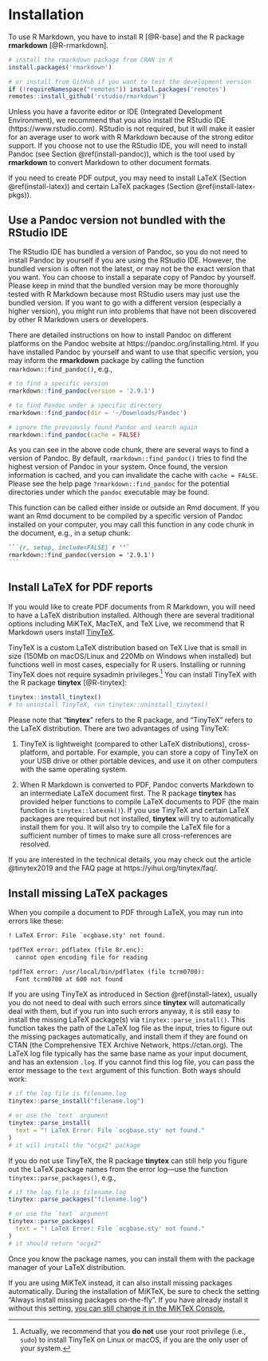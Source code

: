 \mainmatter

# Installation

To use R Markdown, you have to install R [@R-base] and the R package **rmarkdown** [@R-rmarkdown].

```r
# install the rmarkdown package from CRAN in R
install.packages('rmarkdown')

# or install from GitHub if you want to test the development version
if (!requireNamespace("remotes")) install.packages('remotes')
remotes::install_github('rstudio/rmarkdown')
```

Unless you have a favorite editor or IDE (Integrated Development Environment), we recommend that you also install the RStudio IDE (https://www.rstudio.com). RStudio is not required, but it will make it easier for an average user to work with R Markdown because of the strong editor support. If you choose not to use the RStudio IDE, you will need to install Pandoc\index{Pandoc} (see Section \@ref(install-pandoc)), which is the tool used by **rmarkdown** to convert Markdown to other document formats.

If you need to create PDF output, you may need to install LaTeX (Section \@ref(install-latex)) and certain LaTeX packages (Section \@ref(install-latex-pkgs)).

## Use a Pandoc version not bundled with the RStudio IDE {#install-pandoc}

The RStudio IDE has bundled a version of Pandoc, so you do not need to install Pandoc by yourself if you are using the RStudio IDE. However, the bundled version is often not the latest, or may not be the exact version that you want. You can choose to install a separate copy of Pandoc by yourself. Please keep in mind that the bundled version may be more thoroughly tested with R Markdown because most RStudio users may just use the bundled version. If you want to go with a different version (especially a higher version), you might run into problems that have not been discovered by other R Markdown users or developers.

There are detailed instructions on how to install Pandoc on different platforms on the Pandoc website at https://pandoc.org/installing.html. If you have installed Pandoc by yourself and want to use that specific version, you may inform the **rmarkdown** package by calling the function `rmarkdown::find_pandoc()`, e.g.,

```r
# to find a specific version
rmarkdown::find_pandoc(version = '2.9.1')

# to find Pandoc under a specific directory
rmarkdown::find_pandoc(dir = '~/Downloads/Pandoc')

# ignore the previously found Pandoc and search again
rmarkdown::find_pandoc(cache = FALSE)
```

As you can see in the above code chunk, there are several ways to find a version of Pandoc. By default, `rmarkdown::find_pandoc()` tries to find the highest version of Pandoc in your system. Once found, the version information is cached, and you can invalidate the cache with `cache = FALSE`. Please see the help page `?rmarkdown::find_pandoc` for the potential directories under which the `pandoc` executable may be found.

This function can be called either inside or outside an Rmd document. If you want an Rmd document to be compiled by a specific version of Pandoc installed on your computer, you may call this function in any code chunk in the document, e.g., in a setup chunk:

````md
```{r, setup, include=FALSE}`r ''`
rmarkdown::find_pandoc(version = '2.9.1')
```
````

## Install LaTeX for PDF reports {#install-latex}

If you would like to create PDF documents from R Markdown, you will need to have a LaTeX distribution installed. Although there are several traditional options including MiKTeX, MacTeX, and TeX Live, we recommend that R Markdown users install [TinyTeX](https://yihui.org/tinytex/).

TinyTeX is a custom LaTeX distribution based on TeX Live that is small in size (150Mb on macOS/Linux and 220Mb on Windows when installed) but functions well in most cases, especially for R users. Installing or running TinyTeX does not require sysadmin privileges.^[Actually, we recommend that you **do not** use your root privilege (i.e., `sudo`) to install TinyTeX on Linux or macOS, if you are the only user of your system.] You can install TinyTeX with the R package **tinytex** [@R-tinytex]:

```r
tinytex::install_tinytex()
# to uninstall TinyTeX, run tinytex::uninstall_tinytex() 
```

Please note that "**tinytex**" refers to the R package, and "TinyTeX" refers to the LaTeX distribution. There are two advantages of using TinyTeX: 

1. TinyTeX is lightweight (compared to other LaTeX distributions), cross-platform, and portable. For example, you can store a copy of TinyTeX on your USB drive or other portable devices, and use it on other computers with the same operating system. 

1. When R Markdown is converted to PDF, Pandoc converts Markdown to an intermediate LaTeX document first. The R package **tinytex** has provided helper functions to compile LaTeX documents to PDF (the main function is `tinytex::latexmk()`). If you use TinyTeX and certain LaTeX packages are required but not installed, **tinytex** will try to automatically install them for you. It will also try to compile the LaTeX file for a sufficient number of times to make sure all cross-references are resolved.

If you are interested in the technical details, you may check out the article @tinytex2019 and the FAQ page at https://yihui.org/tinytex/faq/.

## Install missing LaTeX packages {#install-latex-pkgs}

When you compile a document to PDF through LaTeX, you may run into errors like these:

```latex
! LaTeX Error: File `ocgbase.sty' not found.

!pdfTeX error: pdflatex (file 8r.enc):
  cannot open encoding file for reading

!pdfTeX error: /usr/local/bin/pdflatex (file tcrm0700):
  Font tcrm0700 at 600 not found
```

If you are using TinyTeX as introduced in Section \@ref(install-latex), usually you do not need to deal with such errors since **tinytex** will automatically deal with them, but if you run into such errors anyway, it is still easy to install the missing LaTeX package(s) via `tinytex::parse_install()`. This function takes the path of the LaTeX log file as the input, tries to figure out the missing packages automatically, and install them if they are found on CTAN (the Comprehensive TEX Archive Network, https://ctan.org). The LaTeX log file typically has the same base name as your input document, and has an extension `.log`. If you cannot find this log file, you can pass the error message to the `text` argument of this function. Both ways should work:

```r
# if the log file is filename.log
tinytex::parse_install("filename.log")

# or use the `text` argument
tinytex::parse_install(
  text = "! LaTeX Error: File `ocgbase.sty' not found."
)
# it will install the "ocgx2" package
```

If you do not use TinyTeX, the R package **tinytex** can still help you figure out the LaTeX package names from the error log---use the function `tinytex::parse_packages()`, e.g.,

```r
# if the log file is filename.log
tinytex::parse_packages("filename.log")

# or use the `text` argument
tinytex::parse_packages(
  text = "! LaTeX Error: File `ocgbase.sty' not found."
)
# it should return "ocgx2"
```

Once you know the package names, you can install them with the package manager of your LaTeX distribution.

If you are using MiKTeX instead, it can also install missing packages automatically. During the installation of MiKTeX, be sure to check the setting "Always install missing packages on-the-fly". If you have already install it without this setting, [you can still change it in the MiKTeX Console.](https://github.com/rstudio/rmarkdown/issues/1285#issuecomment-374340175)
